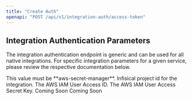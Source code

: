 ```yaml
---
title: "Create Auth"
openapi: "POST /api/v1/integration-auth/access-token"
---
```


## Integration Authentication Parameters

The integration authentication endpoint is generic and can be used for all native integrations. 
For specific integration parameters for a given service, please review the respective documentation below.

<Tabs>
  <Tab title="AWS Secrets manager">
    <ParamField body="integration" type="string" initialValue="aws-secret-manager" required>
				This value must be **aws-secret-manager**.
		</ParamField>
    <ParamField body="workspaceId" type="string" required>
				Infisical project id for the integration.
		</ParamField>
    <ParamField body="accessId" type="string" required>
				The AWS IAM User Access ID.
		</ParamField>
    <ParamField body="accessToken" type="string" required>
				The AWS IAM User Access Secret Key.
		</ParamField>
  </Tab>
  <Tab title="GCP Secrets manager">
    Coming Soon
  </Tab>
  <Tab title="Heroku">
				Coming Soon
  </Tab>
</Tabs>

